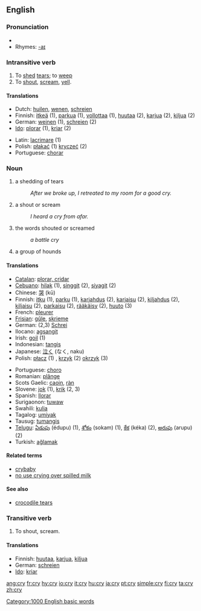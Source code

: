 ==English==

{{rank|individual|girls|wall|809|cry|step|turning|village}}

===Pronunciation===
*{{audio|en-us-cry.ogg|Audio (US)}}
*Rhymes: [[Rhymes:English:-aɪ|-aɪ]]

===Intransitive verb===
{{en-verb|cr|i|ed}}

# To [[shed]] [[tears]]; to [[weep]]
# To [[shout]], [[scream]], [[yell]].

====Translations====
{{top}}
*Dutch: [[huilen]], [[wenen]], [[schreien]]
*Finnish: [[itkeä]] (1), [[parkua]] (1), [[vollottaa]] (1), [[huutaa]] (2), [[karjua]] (2), [[kiljua]] (2)
*German: [[weinen]] (1), [[schreien]] (2)
*[[Ido]]: [[plorar]] (1), [[kriar]] (2)
{{mid}}
*Latin: [[lacrimare]] (1)
*Polish: [[płakać]] (1) [[kryczeć]] (2)
*Portuguese: [[chorar]]
{{bottom}}

===Noun===
{{en-noun|cri|es}}

# a shedding of tears 
#:''After we broke up, I retreated to my room for a good cry.''
#a shout or scream
#:''I heard a cry from afar.''
#the words shouted or screamed
#:''a battle cry''
# {{cattag|collective}} a group of hounds

====Translations====
{{top}}
*[[Catalan]]: [[plorar, cridar]]
*[[Cebuano]]: [[hilak]] (1), [[singgit]] (2), [[siyagit]] (2)
*Chinese: [[哭]] (k&#363;)
*Finnish: [[itku]] (1), [[parku]] (1), [[karjahdus]] (2), [[karjaisu]] (2), [[kiljahdus]] (2), [[kiljaisu]] (2), [[parkaisu]] (2), [[rääkäisy]] (2), [[huuto]] (3)
*French: [[pleurer]]
*[[Frisian]]: [[gûle]], [[skrieme]]
*German: (2,3) [[Schrei]] {{m}}
*Ilocano: [[agsangit]]
*Irish: [[goil]] (1)
*Indonesian: [[tangis]]
*Japanese: [[泣く]] (なく, naku)
*Polish: [[płacz]] (1) {{m}}, [[krzyk]] (2) {{m}} [[okrzyk]] (3) {{m}}
{{mid}}
*Portuguese: [[choro]]
*Romanian: [[plânge]]
*Scots Gaelic: [[caoin#Scots Gaelic|caoin]], [[ràn]]
*Slovene: [[jok]] {{m}} (1), [[krik]] {{m}} (2, 3)
*Spanish: [[llorar]]
*Surigaonon: [[tuwaw]]
*Swahili: [[kulia]]
*Tagalog: [[umiyak]]
*Tausug: [[tumangis]]
*[[Telugu]]: [[ఏడుపు]] (édupu) (1), [[శోకం]] (sokam) (1), [[కేక]] (kéka) (2), [[అరుపు]] (arupu) (2)
*Turkish: [[ağlamak]]
{{bottom}}

====Related terms====
*[[crybaby]]
*[[no use crying over spilled milk]]

====See also====
*[[crocodile tears]]

===Transitive verb===
{{en-verb|cr|i|ed}}

# To shout, scream.

====Translations====
{{top}}
*Finnish: [[huutaa]], [[karjua]], [[kiljua]]
*German: [[schreien]]
*[[Ido]]: [[kriar]]

[[Category:1000 English basic words]]

[[ang:cry]]
[[fr:cry]]
[[hy:cry]]
[[io:cry]]
[[it:cry]]
[[hu:cry]]
[[ja:cry]]
[[pt:cry]]
[[simple:cry]]
[[fi:cry]]
[[ta:cry]]
[[zh:cry]]